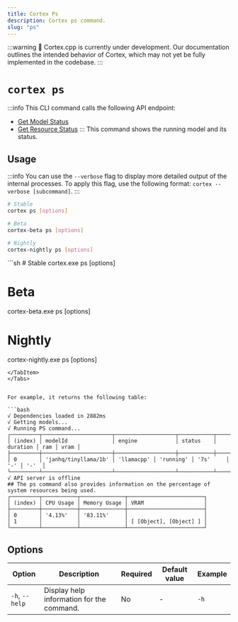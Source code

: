 ```yaml
---
title: Cortex Ps
description: Cortex ps command.
slug: "ps"
---
```



:::warning
🚧 Cortex.cpp is currently under development. Our documentation outlines the intended behavior of Cortex, which may not yet be fully implemented in the codebase.
:::

# `cortex ps`
:::info
This CLI command calls the following API endpoint:
- [Get Model Status](/api-reference#tag/system/get/v1/system/events/model)
- [Get Resource Status](/api-reference#tag/system/get/v1/system/events/resources)
:::
This command shows the running model and its status.



## Usage
:::info
You can use the `--verbose` flag to display more detailed output of the internal processes. To apply this flag, use the following format: `cortex --verbose [subcommand]`.
:::
<Tabs>
  <TabItem value="MacOs/Linux" label="MacOs/Linux">
  ```sh
  # Stable
  cortex ps [options]

  # Beta
  cortex-beta ps [options]

  # Nightly
  cortex-nightly ps [options]
  ```
  </TabItem>
  <TabItem value="Windows" label="Windows">
  ```sh
  # Stable
  cortex.exe ps [options]
  
  # Beta
  cortex-beta.exe ps [options]

  # Nightly
  cortex-nightly.exe ps [options]
  ```
  </TabItem>
</Tabs>


For example, it returns the following table:

```bash
√ Dependencies loaded in 2882ms
√ Getting models...
√ Running PS command...
┌─────────┬──────────────────────┬───────────────────┬───────────┬──────────┬─────┬──────┐
│ (index) │ modelId              │ engine            │ status    │ duration │ ram │ vram │
├─────────┼──────────────────────┼───────────────────┼───────────┼──────────┼─────┼──────┤
│ 0       │ 'janhq/tinyllama/1b' │ 'llamacpp' │ 'running' │ '7s'     │ '-' │ '-'  │
└─────────┴──────────────────────┴───────────────────┴───────────┴──────────┴─────┴──────┘
√ API server is offline
## The ps command also provides information on the percentage of system resources being used.
┌─────────┬───────────┬──────────────┬────────────────────────┐
│ (index) │ CPU Usage │ Memory Usage │ VRAM                   │
├─────────┼───────────┼──────────────┼────────────────────────┤
│ 0       │ '4.13%'   │ '83.11%'     │                        │
│ 1       │           │              │ [ [Object], [Object] ] │
└─────────┴───────────┴──────────────┴────────────────────────┘
```
## Options

| Option            | Description                                           | Required | Default value | Example     |
|-------------------|-------------------------------------------------------|----------|---------------|-------------|
| `-h`, `--help`      | Display help information for the command.             | No       | -             | `-h`    |
